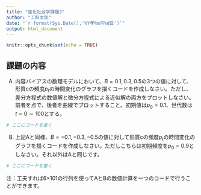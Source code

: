 ```yaml
---
title: "進化社会学課題3"
author: "工科太郎"
date: "`r format(Sys.Date(),'%Y年%m月%d日')`"
output: html_document
---
```


```r
knitr::opts_chunk$set(echo = TRUE)
```

## 課題の内容

A) 内容バイアスの数理モデルにおいて、$B=0.1,0.3,0.5$の3つの値に対して、形質cの頻度$p_t$の時間変化のグラフを描くコードを作成しなさい。ただし、差分方程式の数値解と微分方程式による近似解の両方をプロットしなさい。前者を点で、後者を曲線でプロットすること。初期値は$p_0=0.1$、世代数は$t=0\sim 100$とする。

```r
# ここにコードを書く
```

B) 上記Aと同様、$B=-0.1,-0.3,-0.5$の値に対して形質cの頻度$p_t$の時間変化のグラフを描くコードを作成しなさい。ただしこちらは初期頻度を$p_0=0.9$としなさい。それ以外はAと同じです。

```r
# ここにコードを書く
```

注：工夫すれば6×101の行列を使ってAとBの数値計算を一つのコードで行うことができます。
